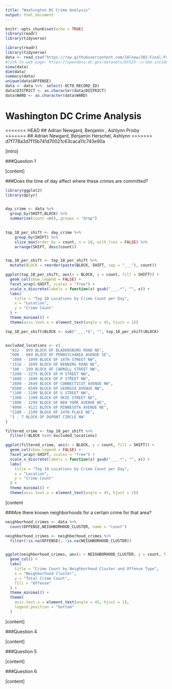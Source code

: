 ```yaml
---
title: "Washington DC Crime Analysis"
output: html_document
---
```


```r
knitr::opts_chunk$set(echo = TRUE)
library(readr)
library(tidyverse)
```

```r
library(readr)
library(tidyverse)
data <- read_csv("https://raw.githubusercontent.com/1Alnew/202-Final-Project-/refs/heads/main/Crime_Incidents_in_2024.csv")
#link to web page: https://opendata.dc.gov/datasets/DCGIS::crime-incidents-in-2024/about
view(data)
dim(data)
summary(data)
unique(data$OFFENSE)
data <- data %>%  select(-OCTO_RECORD_ID)
data$DISTRICT <- as.character(data$DISTRICT)
data$WARD <- as.character(data$WARD)
```


# Washington DC Crime Analysis
<<<<<<< HEAD
## Adrian Newgard, Benjamin , Ashlynn Prisby  
=======
## Adrian Newgard, Benjamin Herschel, Ashlynn 
>>>>>>> d7f778a3d7f15b741d70021c63caca11c743e90a

[intro] 

###Question 1 

[content]

###Does the time of day affect where these crimes are committed? 

```r
library(ggplot2)
library(dplyr)


day_crime <- data %>%
  group_by(SHIFT,BLOCK) %>%
  summarise(count =n(),.groups = "drop")

  
top_10_per_shift <- day_crime %>%
    group_by(SHIFT) %>%
    slice_max(order_by = count, n = 10, with_ties = FALSE) %>%
    arrange(SHIFT, desc(count))


top_10_per_shift <- top_10_per_shift %>%
  mutate(BLOCK = reorder(paste(BLOCK, SHIFT, sep = "___"), count))

ggplot(top_10_per_shift, aes(x = BLOCK, y = count, fill = SHIFT)) +
  geom_col(show.legend = FALSE) +
  facet_wrap(~SHIFT, scales = "free") +
  scale_x_discrete(labels = function(x) gsub("___.*", "", x)) +
  labs(
    title = "Top 10 Locations by Crime Count per Day",
    x = "Location",
    y = "Crime Count"
  ) +
  theme_minimal() +
  theme(axis.text.x = element_text(angle = 45, hjust = 1))
```
```r
top_10_per_shift$BLOCK <- sub("___.*$", "", top_10_per_shift$BLOCK)


excluded_locations <- c(
  "812 - 899 BLOCK OF BLADENSBURG ROAD NE", 
  "600 - 669 BLOCK OF PENNSYLVANIA AVENUE SE",
  "1000 - 1099 BLOCK OF 16TH STREET NW",
  "1516 - 1699 BLOCK OF BENNING ROAD NE",
  "100 - 199 BLOCK OF CARROLL STREET NW",
  "3200 - 3275 BLOCK OF M STREET NW",
  "1600 - 1699 BLOCK OF P STREET NW",
  "2600 - 2649 BLOCK OF CONNECTICUT AVENUE NW",
  "6500 - 6599 BLOCK OF GEORGIA AVENUE NW",
  "1100 - 1199 BLOCK OF U STREET NW",
  "1300 - 1399 BLOCK OF OKIE STREET NE",
  "1800 - 2299 BLOCK OF NEW YORK AVENUE NE",
  "4000 - 4121 BLOCK OF MINNESOTA AVENUE NE",
  "2100 - 2199 BLOCK OF 24TH PLACE NE",
  "1 - 7 BLOCK OF DUPONT CIRCLE NW"
)

filtered_crime <- top_10_per_shift %>%
  filter(!BLOCK %in% excluded_locations)

ggplot(filtered_crime, aes(x = BLOCK, y = count, fill = SHIFT)) +
  geom_col(show.legend = FALSE) +
  facet_wrap(~SHIFT, scales = "free") +
  scale_x_discrete(labels = function(x) gsub("___.*", "", x)) +
  labs(
    title = "Top 10 Locations by Crime Count per Day",
    x = "Location",
    y = "Crime Count"
  ) +
  theme_minimal() +
  theme(axis.text.x = element_text(angle = 45, hjust = 1))
```


[content

###Are there known neighborhoods for a certain crime for that area? 

```r
neighborhood_crimes <- data %>%
  count(OFFENSE,NEIGHBORHOOD_CLUSTER, name = "count")

neighborhood_crimes <- neighborhood_crimes %>%
  filter(!is.na(OFFENSE), !is.na(NEIGHBORHOOD_CLUSTER))


ggplot(neighborhood_crimes, aes(x = NEIGHBORHOOD_CLUSTER, y = count, fill = OFFENSE)) +
  geom_col() +
  labs(
    title = "Crime Count by Neighborhood Cluster and Offense Type",
    x = "Neighborhood Cluster",
    y = "Total Crime Count",
    fill = "Offense"
  ) +
  theme_minimal() +
  theme(
    axis.text.x = element_text(angle = 45, hjust = 1),
    legend.position = "bottom"
  )

```


[content]

###Question 4 

[content]

###Question 5 

[content]

###Question 6 

[content]